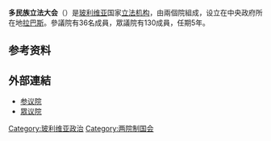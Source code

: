 {{expand language|1=en|page=|time=2019-11-14T11:04:46+00:00}}
{{coord|16|29|46|S|68|07|59|W|region:BO_type:landmark|display=title}}
{{Infobox legislature
 | name= 多民族立法大会
 | native_name= Asamblea Legislativa Plurinacional
 | coa_pic= Escudo de Bolivia.svg
 | coa_res= 
 | foundation= <!-- {{Start date|YYYY|MM|DD}} --> 
 | house_type= 两院制
 | body= 
 | houses= {{nowrap|参议院<br>眾议院}}
 | leader1_type= 多民族立法大会主席<br>(兼任副总统)
 | leader1= 缺任
 | party1=
 | election1= 2019年11月10日
 | leader2_type= 参议长
 | leader2= 莫妮卡·伊娃·科帕
 | party2=
 | election2= 2019年11月14日
 | leader3_type= 众议长
 | leader3= 塞爾吉·奧喬克
 | party3=
 | election3= 2019年11月14日
 | members= '''166'''<br>36参议员<br>130众议员
 | house1= 参议院
 | house2= 眾议院
 | structure1=Cámara de Senadores de Bolivia elecciones 2020.svg
 | structure1_res= 250px
 | political_groups1  =
'''政府 (21):'''
*{{color box|#0047AB}} [[争取社会主义运动_(玻利维亚)|争取社会主义运动]] (21)
'''[[反對派|反對派]] (15):'''
*{{color box|#F26524}} {{le|公民社區黨|Comunidad Ciudadana}} (11)
*{{color box|#d02d69}} {{le|我们相信|Creemos}} (4)
 | structure2= Cámara de Diputados de Bolivia elecciones 2020.svg
 | structure2_res= 250px
 | political_groups2  =
'''政府 (75):'''
*{{color box|#0047AB}} [[争取社会主义运动_(玻利维亚)|争取社会主义运动]] (75)
'''[[反對派|反對派]] (55):'''
*{{color box|#F26524}} {{le|公民社區黨|Comunidad Ciudadana}} (39)
*{{color box|#d02d69}} {{le|我们相信|Creemos}}(16)
 | voting_system1= [[名單比例代表制|名單比例代表制]]
 | voting_system2= [[联立制|联立制]]
 | last_election1= [[2020年玻利維亞大選|2020年10月18日]]
 | last_election2= 2025年
 | next_election1= 
 | next_election2= 
 | session_room= Nuevo edificio de la Asamblea Plurinacional de Bolivia.jpg
 | session_res= 
 | meeting_place= 
 | website= https://web.senado.gob.bo/ <br> http://www.diputados.bo
}}

'''多民族立法大会'''（{{lang-es|Asamblea Legislativa Plurinacional}}）是[[玻利维亚|玻利维亚]]国家[[立法机构|立法机构]]，由兩個院組成，设立在中央政府所在地[[拉巴斯|拉巴斯]]。參議院有36名成員，眾議院有130成員，任期5年。

==参考资料==
{{reflist}}

==外部連結==
{{Commons category|Plurinational Legislative Assembly (Bolivia)}}
*[https://web.senado.gob.bo/ 参议院]{{Wayback|url=https://web.senado.gob.bo/ |date=20201128222322 }}
*[http://www.diputados.bo/ 眾议院]{{Wayback|url=http://www.diputados.bo/ |date=20160225184046 }}


{{美洲题目|议会}}
[[Category:玻利维亚政治|Category:玻利维亚政治]]
[[Category:两院制国会|Category:两院制国会]]